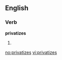 
==English==

===Verb===
'''privatizes'''

# {{third-person singular of|[[privatize]]}}

[[no:privatizes]]
[[vi:privatizes]]